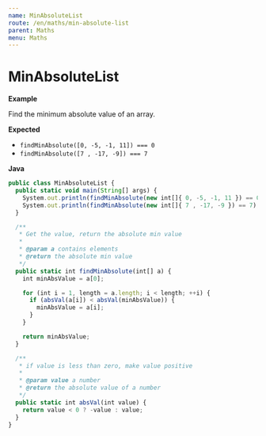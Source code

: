 ```yaml
---
name: MinAbsoluteList
route: /en/maths/min-absolute-list
parent: Maths
menu: Maths
---
```


# MinAbsoluteList

**Example**

Find the minimum absolute value of an array.

**Expected**

* `findMinAbsolute([0, -5, -1, 11]) === 0`
* `findMinAbsolute([7 , -17, -9]) === 7`

**Java**

```js
public class MinAbsoluteList {
  public static void main(String[] args) {
    System.out.println(findMinAbsolute(new int[]{ 0, -5, -1, 11 }) == 0);
    System.out.println(findMinAbsolute(new int[]{ 7 , -17, -9 }) == 7);
  }

  /**
   * Get the value, return the absolute min value
   *
   * @param a contains elements
   * @return the absolute min value
   */
  public static int findMinAbsolute(int[] a) {
    int minAbsValue = a[0];

    for (int i = 1, length = a.length; i < length; ++i) {
      if (absVal(a[i]) < absVal(minAbsValue)) {
        minAbsValue = a[i];
      }
    }

    return minAbsValue;
  }

  /**
   * if value is less than zero, make value positive
   *
   * @param value a number
   * @return the absolute value of a number
   */
  public static int absVal(int value) {
    return value < 0 ? -value : value;
  }
}
```
